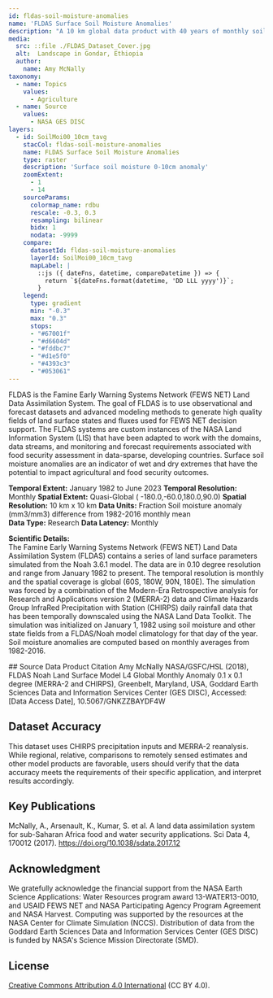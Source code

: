 ---
id: fldas-soil-moisture-anomalies
name: 'FLDAS Surface Soil Moisture Anomalies'
description: "A 10 km global data product with 40 years of monthly soil moisture anomalies for food and water security monitoring from the Famine Early Warning System Network (FEWS NET) Land Data Assimilation System"
media:
  src: ::file ./FLDAS_Dataset_Cover.jpg
  alt:  Landscape in Gondar, Ethiopia
  author:
    name: Amy McNally
taxonomy:
  - name: Topics
    values:
      - Agriculture
  - name: Source
    values:
      - NASA GES DISC
layers:
  - id: SoilMoi00_10cm_tavg
    stacCol: fldas-soil-moisture-anomalies
    name: FLDAS Surface Soil Moisture Anomalies
    type: raster
    description: 'Surface soil moisture 0-10cm anomaly'
    zoomExtent:
      - 1
      - 14
    sourceParams:
      colormap_name: rdbu
      rescale: -0.3, 0.3
      resampling: bilinear
      bidx: 1
      nodata: -9999
    compare:
      datasetId: fldas-soil-moisture-anomalies
      layerId: SoilMoi00_10cm_tavg
      mapLabel: |
        ::js ({ dateFns, datetime, compareDatetime }) => {
          return `${dateFns.format(datetime, 'DD LLL yyyy')}`;        
        }
    legend:
      type: gradient
      min: "-0.3"
      max: "0.3"
      stops:
      - "#67001f"
      - "#d6604d"
      - "#fddbc7"
      - "#d1e5f0"
      - "#4393c3"
      - "#053061"
---

<Block type='wide'>
  	<Prose>
FLDAS is the Famine Early Warning Systems Network (FEWS NET) Land Data Assimilation System. The goal of FLDAS is to use observational and forecast datasets and advanced modeling methods to generate high quality fields of land surface states and fluxes used for FEWS NET decision support. The FLDAS systems are custom instances of the NASA Land Information System (LIS) that have been adapted to work with the domains, data streams, and monitoring and forecast requirements associated with food security assessment in data-sparse, developing countries. Surface soil moisture anomalies are an indicator of wet and dry extremes that have the potential to impact agricultural and food security outcomes.

**Temporal Extent:** January 1982 to  June 2023 
**Temporal Resolution:** Monthly 
**Spatial Extent:** Quasi-Global ( -180.0,-60.0,180.0,90.0)
**Spatial Resolution:** 10 km x 10 km
**Data Units:** Fraction Soil moisture anomaly (mm3/mm3) difference from 1982-2016 monthly mean  
**Data Type:** Research 
**Data Latency:** Monthly


**Scientific Details:**  
The Famine Early Warning Systems Network (FEWS NET) Land Data Assimilation System (FLDAS) contains a series of land surface parameters simulated from the Noah 3.6.1 model. The data are in 0.10 degree resolution and range from January 1982 to present. The temporal resolution is monthly and the spatial coverage is global (60S, 180W, 90N, 180E). The simulation was forced by a combination of the Modern-Era Retrospective analysis for Research and Applications version 2 (MERRA-2) data and Climate Hazards Group InfraRed Precipitation with Station (CHIRPS) daily rainfall data that has been temporally downscaled using the NASA Land Data Toolkit. The simulation was initialized on January 1, 1982 using soil moisture and other state fields from a FLDAS/Noah model climatology for that day of the year. Soil moisture anomalies are computed based on monthly averages from 1982-2016.


</Prose>
</Block>

<Block>
<Prose>
## Source Data Product Citation
Amy McNally NASA/GSFC/HSL (2018), FLDAS Noah Land Surface Model L4 Global Monthly Anomaly 0.1 x 0.1 degree (MERRA-2 and CHIRPS), Greenbelt, Maryland, USA, Goddard Earth Sciences Data and Information Services Center (GES DISC), Accessed: [Data Access Date], 10.5067/GNKZZBAYDF4W
    
## Dataset Accuracy
This dataset uses CHIRPS precipitation inputs and MERRA-2 reanalysis. While regional, relative, comparisons to remotely sensed estimates and other model products are favorable, users should verify that the data accuracy meets the requirements of their specific application, and interpret results accordingly.

## Key Publications
McNally, A., Arsenault, K., Kumar, S. et al. A land data assimilation system for sub-Saharan Africa food and water security applications. Sci Data 4, 170012 (2017). https://doi.org/10.1038/sdata.2017.12    
 ## Acknowledgment
We gratefully acknowledge the financial support from the NASA Earth Science Applications: Water Resources program award 13-WATER13-0010, and USAID FEWS NET and NASA Participating Agency Program Agreement and NASA Harvest. Computing was supported by the resources at the NASA Center for Climate Simulation (NCCS). Distribution of data from the Goddard Earth Sciences Data and Information Services Center (GES DISC) is funded by NASA's Science Mission Directorate (SMD).

## License
[Creative Commons Attribution 4.0 International](https://creativecommons.org/licenses/by/4.0/legalcode) (CC BY 4.0).  

</Prose>
</Block>

<Block>
<Prose>
